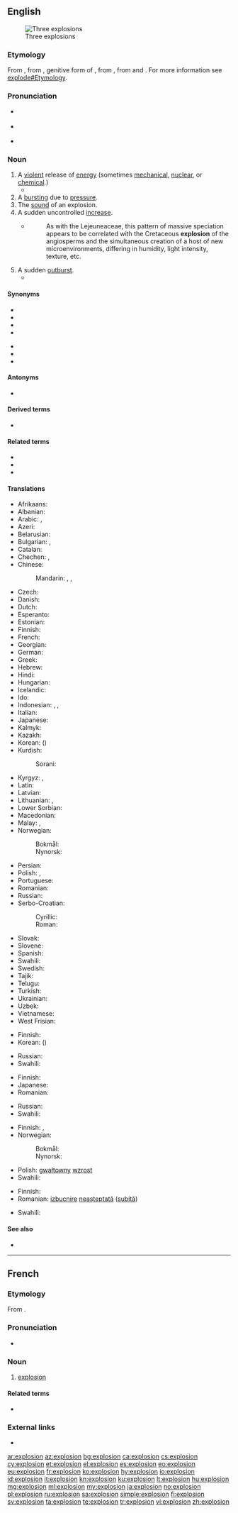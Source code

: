 {{also|Explosion|explosión}}
==English==
[[Image:Explosions.jpg|thumb|Three explosions]]

===Etymology===
From {{etyl|fr|en}} {{m|fr|explosion}}, from {{etyl|la|en}} {{m|la|explōsiōnis}}, genitive form of {{m|la|explōsio}}, from {{m|la|explōdo||I drive out by clapping}}, from {{m|la|ex-}} and {{m|la|plōdo||I clap or strike}}. For more information see [[explode#Etymology]].

===Pronunciation===
* {{a|RP}} {{IPA|/ɪkˈspləʊ.ʒən/|lang=en}}
* {{a|US}} {{IPA|/ɛkˈsploʊ.ʒən/|lang=en}}
* {{audio|en-us-explosion.ogg|Audio (US)|lang=en}}

===Noun===
{{en-noun}}

# A [[violent]] release of [[energy]] (sometimes [[mechanical]], [[nuclear]], or [[chemical]].)
#* {{quote-magazine|date=2013-06-21|author=[http://guardian.co.uk/profile/chico-harlan/ Chico Harlan]
|volume=189|issue=2|page=30|magazine={{w|The Guardian Weekly}}
|title=[http://www.guardian.co.uk/world/2013/jun/18/japan-solar-energy-fukushima-nuclear-renewable-abe Japan pockets the subsidy &hellip;]
|passage=Across Japan, technology companies and private investors are racing to install devices that until recently they had little interest in: solar panels. Massive solar parks are popping up as part of a rapid build-up that one developer likened to an "'''explosion'''."}}
# A [[burst]]ing due to [[pressure]].
# The [[sound]] of an explosion.
# A sudden uncontrolled [[increase]].
#* {{RQ:Schuster Hepaticae V|3-4}}
#*: As with the Lejeuneaceae, this pattern of massive speciation appears to be correlated with the Cretaceous '''explosion''' of the angiosperms and the simultaneous creation of a host of new microenvironments, differing in humidity, light intensity, texture, etc.
# A sudden [[outburst]].
#* {{quote-magazine|date=2013-08-10|volume=408|issue=8848|magazine={{w|The Economist}}
|title=[http://www.economist.com/news/leaders/21583277-worlds-biggest-polluter-going-green-it-needs-speed-up-transition-can-china Can China clean up fast enough?]
|passage=All this has led to an '''explosion''' of protest across China, including among a middle class that has discovered nimbyism. That worries the government, which fears that environmental activism could become the foundation for more general political opposition. It is therefore dealing with pollution in two ways—suppression and mitigation.}}

====Synonyms====
{{top2}}
* {{l|en|blast}}
* {{l|en|burst}}
* {{l|en|detonation}}
* {{l|en|eruption}}
{{mid2}}
* {{l|en|fulmination}}
* {{l|en|bang}}
* {{l|en|boom}}
{{bottom}}

====Antonyms====
* {{l|en|implosion}}

====Derived terms====
* {{l|en|Cambrian explosion}}

====Related terms====
* {{l|en|explode}}
* {{l|en|explosive}}
* {{l|en|principle of explosion}}

====Translations====
{{trans-top|violent release of energy}}
* Afrikaans: {{t|af|ontploffing}}
* Albanian: {{t+|sq|shpërthim|m}}
* Arabic: {{t|ar|اِنْفِجَار|m}}, {{t|ar|تَفْجِير|m}}
* Azeri: {{t|az|partlayış}}
* Belarusian: {{t|be|вы́бух|m}}
* Bulgarian: {{t+|bg|взрив|m|sc=Cyrl}}, {{t+|bg|експлозия|f|sc=Cyrl}}
* Catalan: {{t+|ca|explosió|f}}
* Chechen: {{t|ce|эккхийтар}}, {{l|ce|эккхар}}
* Chinese:
*: Mandarin: {{t+|cmn|爆炸|tr=bàozhà|sc=Hani}}, {{t+|cmn|爆發|sc=Hani}}, {{t+|cmn|爆发|tr=bàofā|sc=Hani}}
* Czech: {{t+|cs|výbuch|m}}
* Danish: {{t+|da|eksplosion|c}}
* Dutch: {{t+|nl|explosie}}
* Esperanto: {{t|eo|eksplodo}}
* Estonian: {{t+|et|plahvatus}}
* Finnish: {{t+|fi|räjähdys}}
* French: {{t+|fr|explosion|f}}
* Georgian: {{t|ka|აფეთქება|sc=Geor}}
* German: {{t+|de|Explosion|f}}
* Greek: {{t+|el|έκρηξη}}
* Hebrew: {{t+|he|פיצוץ}}
* Hindi: {{t+|hi|विस्फोट|m}}
* Hungarian: {{t+|hu|robbanás}}
* Icelandic: {{t-needed|is}}
* Ido: {{t+|io|explozo}}
* Indonesian: {{t+|id|ledakan}}, {{t+|id|letupan}}, {{t+|id|eksplosi}}
* Italian: {{t+|it|esplosione|f}}
* Japanese: {{t+|ja|爆発|tr=ばくはつ bakuhatsu|sc=Jpan}}
* Kalmyk: {{t|xal|хаһрлһн}}
* Kazakh: {{t|kk|қопарылыс}}
* Korean: {{t+|ko|폭발|sc=Kore}} ({{t+|ko|爆發|sc=Kore}})
* Kurdish:
*: Sorani: {{t+|ku|ته‌قاندن|tr=taqAndin|sc=ku-Arab}}
{{trans-mid}}
* Kyrgyz: {{t+|ky|жарылыш}}, {{t+|ky|жарылуу}}
* Latin: {{t|la|diruptio|m}}
* Latvian: {{t|lv|sprādziens|m}}
* Lithuanian: {{t|lt|sprogimas|m}}, {{t|lt|eksplozija|f}}
* Lower Sorbian: {{t|dsb|eksplozija|f}}
* Macedonian: {{t|mk|експлозија|f|tr=eksplozija|sc=Cyrl}}
* Malay: {{t|ms|letupan}}, {{t|ms|ledakan}}
* Norwegian:
*: Bokmål: {{t+|nb|eksplosjon|m}}
*: Nynorsk: {{t|nn|eksplosjon|m}}
* Persian: {{t+|fa|انفجار|tr=enfejâr}}
* Polish: {{t+|pl|wybuch|m}}, {{t+|pl|eksplozja|f}}
* Portuguese: {{t+|pt|explosão}}
* Romanian: {{t+|ro|explozie|f}}
* Russian: {{t+|ru|взрыв}}
* Serbo-Croatian:
*: Cyrillic: {{t|sh|експлозија|f}}
*: Roman: {{t+|sh|eksplozija|f}}
* Slovak: {{t|sk|výbuch|m}}
* Slovene: {{t|sl|eksplozija|f}}
* Spanish: {{t+|es|explosión|f}}
* Swahili: {{t+|sw|mlipuko}}
* Swedish: {{t+|sv|explosion|c}}
* Tajik: {{t|tg|таркиш}}
* Telugu: {{t+|te|పేలుడు|tr=pealuDu}}
* Turkish: {{t+|tr|patlama}}
* Ukrainian: {{t|uk|ви́бух|m}}
* Uzbek: {{t+|uz|portlash}}
* Vietnamese: {{t+|vi|nổ}}
* West Frisian: {{t|fy|ûntploffing|n}}
{{trans-bottom}}

{{trans-top|bursting due to pressure}}
* Finnish: {{t+|fi|räjähdys}}
* Korean: {{t+|ko|폭발|sc=Kore}} ({{t+|ko|爆發|sc=Kore}})
{{trans-mid}}
* Russian: {{t+|ru|взрыв}}
* Swahili: {{t+|sw|mlipuko}}
{{trans-bottom}}

{{trans-top|sound of an explosion}}
* Finnish: {{t+|fi|räjähdys}}
* Japanese: {{t|ja|爆発音|tr=ばくはつおん bakuhatsuon|sc=Jpan}}
* Romanian: {{t+|ro|detunătură}}
{{trans-mid}}
* Russian: {{t+|ru|взрыв}}
* Swahili: {{t+|sw|mlipuko}}
{{trans-bottom}}

{{trans-top|sudden increase}}
* Finnish: {{t+|fi|räjähdys}}, {{t+|fi|räjähtäminen}}
* Norwegian:
*: Bokmål: {{t+|nb|eksplosjon|m}}
*: Nynorsk: {{t|nn|eksplosjon|m}}
{{trans-mid}}
* Polish: [[gwałtowny]] [[wzrost]]
* Swahili: {{t+|sw|mlipuko}}
{{trans-bottom}}

{{trans-top|sudden outburst}}
* Finnish: {{t+|fi|räjähdys}}
* Romanian: [[izbucnire]] [[neașteptat]]ă ([[subit]]ă) {{g|f}}
{{trans-mid}}
* Swahili: {{t+|sw|mlipuko}}
{{trans-bottom}}

====See also====
* {{projectlink|wikipedia}}

----

==French==

===Etymology===
From {{etyl|la|fr}} {{m|la|explosiō}}.

===Pronunciation===
* {{IPA|/ɛk.splo.zjɔ̃/|lang=fr}}

===Noun===
{{fr-noun|f}}

# [[#English|explosion]]

====Related terms====
* {{l|fr|exploser}}

===External links===
* {{R:TLFi}}

[[ar:explosion]]
[[az:explosion]]
[[bg:explosion]]
[[ca:explosion]]
[[cs:explosion]]
[[cy:explosion]]
[[et:explosion]]
[[el:explosion]]
[[es:explosion]]
[[eo:explosion]]
[[eu:explosion]]
[[fr:explosion]]
[[ko:explosion]]
[[hy:explosion]]
[[io:explosion]]
[[id:explosion]]
[[it:explosion]]
[[kn:explosion]]
[[ku:explosion]]
[[lt:explosion]]
[[hu:explosion]]
[[mg:explosion]]
[[ml:explosion]]
[[my:explosion]]
[[ja:explosion]]
[[no:explosion]]
[[pl:explosion]]
[[ru:explosion]]
[[sa:explosion]]
[[simple:explosion]]
[[fi:explosion]]
[[sv:explosion]]
[[ta:explosion]]
[[te:explosion]]
[[tr:explosion]]
[[vi:explosion]]
[[zh:explosion]]